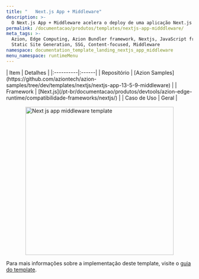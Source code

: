 ```yaml
---
title: "   Next.js App + Middleware"
description: >-
  O Next.js App + Middleware acelera o deploy de uma aplicação Next.js com configurações personalizadas, App Router e um middleware para executá-la diretamente no edge. Next.js App + Middleware cria arquivos para implementar o formato App Router, com a página inicial, roteamento de API no edge e Custom Route Handler criados no novo repositório durante o deploy. Também inclui um middleware que permite modificar a resposta de uma requisição e controlar diferentes aspectos da aplicação, como realizar redirecionamentos, definir headers, entre outros.
permalink: /documentacao/produtos/templates/nextjs-app-midddleware/
meta_tags: >-
  Azion, Edge Computing, Azion Bundler framework, Nextjs, JavaScript frameworks,
  Static Site Generation, SSG, Content-focused, Middleware
namespace: documentation_template_landing_nextjs_app_middleware
menu_namespace: runtimeMenu
---
```



<div class="[&_.flex.flex-col]:!gap-4 [&_.flex.flex-col]:md:!gap-8 [&_.flex.flex-col]:2xl:!gap-16">
  <SectionBasicContent
    titleTag="h2"
    description="O Next.js App + Middleware acelera o deploy de uma aplicação Next.js com configurações personalizadas, App Router e um middleware para executá-la diretamente no edge. Next.js App + Middleware cria arquivos para implementar o formato App Router, com a página inicial, roteamento de API no edge e Custom Route Handler criados no novo repositório durante o deploy. Também inclui um middleware que permite modificar a resposta de uma requisição e controlar diferentes aspectos da aplicação, como realizar redirecionamentos, definir headers, entre outros."
    buttons={[
      { label: "Deploy template", link: "https://console.azion.com/create/nextjs/nextjs-app-middleware", outlined: false, icon: "ai ai-azion", iconPos: "left" },
      { label: "Ver demo", link: "https://lw14gpfbkb.map.azionedge.net", severity: "secondary", target:"_blank" }
    ]}
  />
</div>

<div style="display: flex; gap: 1rem; align-items: center; flex-direction: row; flex-wrap: wrap;">
  <div style="flex: 1; min-width: 300px;">
    | Item | Detalhes |
    |:----------|:------|
    | Repositório | [Azion Samples](https://github.com/aziontech/azion-samples/tree/dev/templates/nextjs/nextjs-app-13-5-9-middleware) |
    | Framework | [Next.js](/pt-br/documentacao/produtos/devtools/azion-edge-runtime/compatibilidade-frameworks/nextjs/) |
    | Caso de Uso | Geral |
  </div>
  <div style="display: flex; justify-content: center; align-items: center; flex: 1; min-width: 300px;">
    <img src="/assets/docs/images/uploads/template-showcase/nextjs/nextjs-app-middleware.png" width="400" alt="Next js app middleware template" style="max-width: 100%; height: auto;" />
  </div>
</div>

Para mais informações sobre a implementação deste template, visite o [guia do template](/pt-br/documentacao/produtos/guias/nextjs-app-middleware/).
